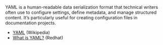 
YAML is a human-readable data serialization format that technical writers often use to configure settings, define metadata, and manage structured content. It's particularly useful for creating configuration files in documentation projects.

* [YAML](https://en.wikipedia.org/wiki/YAML) (Wikipedia)
* [What is YAML?](https://www.redhat.com/en/topics/automation/what-is-yaml) (Redhat)